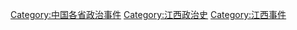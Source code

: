 [[Category:中国各省政治事件|Category:中国各省政治事件]]
[[Category:江西政治史|Category:江西政治史]]
[[Category:江西事件|Category:江西事件]]